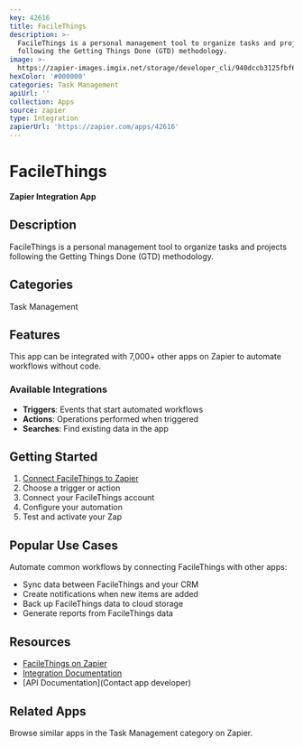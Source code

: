 ```yaml
---
key: 42616
title: FacileThings
description: >-
  FacileThings is a personal management tool to organize tasks and projects
  following the Getting Things Done (GTD) methodology.
image: >-
  https://zapier-images.imgix.net/storage/developer_cli/940dccb3125fbf661143f54558b361ea.png?auto=format%2Ccompress&ixlib=python-3.0.0&q=50
hexColor: '#000000'
categories: Task Management
apiUrl: ''
collection: Apps
source: zapier
type: Integration
zapierUrl: 'https://zapier.com/apps/42616'
---
```

# FacileThings

**Zapier Integration App**

## Description

FacileThings is a personal management tool to organize tasks and projects following the Getting Things Done (GTD) methodology.

## Categories

Task Management

## Features

This app can be integrated with 7,000+ other apps on Zapier to automate workflows without code.

### Available Integrations

- **Triggers**: Events that start automated workflows
- **Actions**: Operations performed when triggered
- **Searches**: Find existing data in the app

## Getting Started

1. [Connect FacileThings to Zapier](https://zapier.com/apps/42616)
2. Choose a trigger or action
3. Connect your FacileThings account
4. Configure your automation
5. Test and activate your Zap

## Popular Use Cases

Automate common workflows by connecting FacileThings with other apps:

- Sync data between FacileThings and your CRM
- Create notifications when new items are added
- Back up FacileThings data to cloud storage
- Generate reports from FacileThings data

## Resources

- [FacileThings on Zapier](https://zapier.com/apps/42616)
- [Integration Documentation](https://zapier.com/apps/42616/integrations)
- [API Documentation](Contact app developer)

## Related Apps

Browse similar apps in the Task Management category on Zapier.
